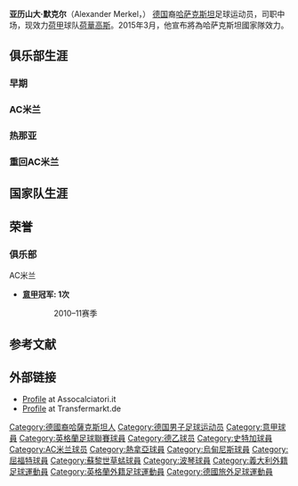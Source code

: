 {{Infobox football biography
|     playername = 亚历山大·默克尔<br>Alexander Merkel
|          image = 20180505 AUSADM 8617.jpg
|        caption = 
|       fullname = Alexander Merkel
|    dateofbirth = {{Birth date and age|1992|02|22|df=yes}}
|    cityofbirth = [[阿拉木图州|阿拉木图州]]{{link-en|佩尔沃梅斯基|Pervomayskiy, Kazakhstan}}
| countryofbirth = {{KAZ}}
|         height = {{Height|m=1.77}}
|       position = [[中场|中场]]
|    currentclub = [[艾美路荷華高斯|荷華高斯]]
|     clubnumber = 52
|    youthyears1 =           | youthclubs1 = JSG Westerwald
|    youthyears2 = 2003-2008 | youthclubs2 = [[斯图加特足球俱乐部|斯图加特]]
|    youthyears3 = 2008-2010 | youthclubs3 = [[AC米兰|AC米兰]]
|         years1 = 2009-2011 | clubs1 = [[AC米兰|AC米兰]] | caps1 = 6 | goals1 = 0
|         years2 = 2011-2012  | clubs2 = [[热那亚板球与足球俱乐部|热那亚]]|caps2 = 19 |         years3 = 2012      | clubs3 = → [[AC米兰|AC米兰]]  |caps3 = 1 | goals3 = 0
|         years4 = 2013-2016      | clubs4 = [[乌迪内斯|乌迪内斯]]  |caps4 = 6 | goals4 = 0
|         years5 = 2014      | clubs5 = → [[屈福特|屈福特]]  |caps5 = 11 | goals5 = 1
|         years6 = 2014-2015      | clubs6 = → [[蘇黎世草蜢足球俱樂部|草蜢]]  |caps6 = 6 | goals6 = 0
|         years7 = 2016      | clubs7 = [[比薩1909足球會|比薩]]  |caps7 = 0 | goals7 = 0
|         years8 = 2016-2018      | clubs8 = [[波琴體育會|波琴]]  |caps8 = 13 | goals8 = 0
|         years9 = 2018      | clubs9 = [[艾特米拿華卡默德林足球會|艾特米拿]]  |caps9 = 15 | goals9 = 1
|         years10 = 2018-      | clubs10 = [[艾美路荷華高斯|荷華高斯]]  |caps10 = 25 | goals10 = 0
| nationalyears1 = 2007      | nationalteam1 = 德国U-15
|  nationalcaps1 = 2  | nationalgoals1 = 0
| nationalyears2 = 2007–2008 | nationalteam2 = 德国U-16
|  nationalcaps2 = 15 | nationalgoals2 = 0 
| nationalyears3 = 2008      | nationalteam3 = 德国U-17
|  nationalcaps3 = 3  | nationalgoals3 = 0 
| nationalyears4 = 2009      | nationalteam4 = 德国U-18
|  nationalcaps4 = 2  | nationalgoals4 = 0 
| nationalyears5 = 2010-2011     | nationalteam5 = 德国U-19
|  nationalcaps5 = 2  | nationalgoals5 = 1 
| nationalyears6 = 2011     | nationalteam6 = 德国U-20
|  nationalcaps6 = 1  | nationalgoals6 = 0 
| nationalyears7 = 2015-     | nationalteam7 = [[哈萨克斯坦国家足球队|哈萨克]]
|  nationalcaps7 = 2  | nationalgoals7 = 0 
|       pcupdate = 2019年3月16日
|       ntupdate = 2019年3月21日
}}
'''亚历山大·默克尔'''（Alexander Merkel，{{bd|1992年|2月22日|}}） [[德国|德国]]裔[[哈萨克斯坦|哈萨克斯坦]]足球运动员，司职中场，现效力[[荷甲|荷甲]]球队[[艾美路荷華高斯|荷華高斯]]。2015年3月，他宣布將為哈萨克斯坦國家隊效力。

== 俱乐部生涯 ==
=== 早期 ===
 

=== AC米兰 ===
 

=== 热那亚 ===
 

=== 重回AC米兰 ===
 
== 国家队生涯 ==
 

 
==荣誉==
===俱乐部===
;AC米兰
*'''[[意甲|意甲]]冠军: 1次'''
::2010–11赛季

== 参考文献 ==
{{Reflist|2}}

== 外部链接 ==
* [http://aic.football.it/scheda/23823 Profile]{{Wayback|url=http://aic.football.it/scheda/23823 |date=20120120025147 }} at Assocalciatori.it {{it icon}}
* [http://www.transfermarkt.de/en/alexander-merkel/profil/spieler_86926.html Profile] at Transfermarkt.de

{{DEFAULTSORT:Merkel, Alexander}}


[[Category:德國裔哈薩克斯坦人|Category:德國裔哈薩克斯坦人]]
[[Category:德国男子足球运动员|Category:德国男子足球运动员]]
[[Category:意甲球員|Category:意甲球員]]
[[Category:英格蘭足球聯賽球員|Category:英格蘭足球聯賽球員]]
[[Category:德乙球员|Category:德乙球员]]
[[Category:史特加球員|Category:史特加球員]]
[[Category:AC米兰球员|Category:AC米兰球员]]
[[Category:熱拿亞球員|Category:熱拿亞球員]]
[[Category:烏甸尼斯球員|Category:烏甸尼斯球員]]
[[Category:屈福特球員|Category:屈福特球員]]
[[Category:蘇黎世草蜢球員|Category:蘇黎世草蜢球員]]
[[Category:波琴球員|Category:波琴球員]]
[[Category:義大利外籍足球運動員|Category:義大利外籍足球運動員]]
[[Category:英格蘭外籍足球運動員|Category:英格蘭外籍足球運動員]]
[[Category:德國旅外足球運動員|Category:德國旅外足球運動員]]